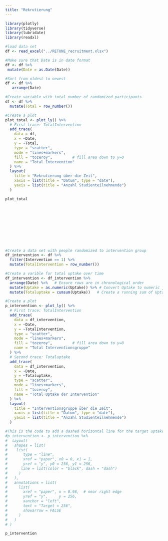 ```yaml
---
title: "Rekrutierung"
---
```



```r
library(plotly)
library(tidyverse)
library(lubridate)
library(readxl)
```

```r
#load data set
df <- read_excel("../RETUNE_recruitment.xlsx")

#Make sure that Date is in date format 
df <- df %>% 
 mutate(Date = as.Date(Date))

#Sort from oldest to newest 
df <- df %>% 
   arrange(Date)

#Create variable with total number of randomized participants 
df <- df %>%
  mutate(Total = row_number())

#Create a plot 
plot_total <- plot_ly() %>%
  # First trace: TotalIntervention
  add_trace(
    data = df,
    x = ~Date,
    y = ~Total,
    type = "scatter",
    mode = "lines+markers",
    fill = "tozeroy",         # fill area down to y=0
    name = "Total Intervention"
  ) %>%
  layout(
    title = "Rekrutierung über die Zeit",
    xaxis = list(title = "Datum", type = "date"),
    yaxis = list(title = "Anzahl Studienteilnehmende")
  )

plot_total
```


<!-- Add some space with a div or br tags --> <div style="margin-top: 150px;"></div>

```r
#Create a data set with people randomized to intervention group
df_intervention <- df %>%
  filter(Intervention == 1) %>%
  mutate(TotalIntervention = row_number())

#Create a varible for total uptake over time 
df_intervention <- df_intervention %>%   
  arrange(Date) %>%   # Ensure rows are in chronological order
  mutate(Uptake = as.numeric(Uptake)) %>% # Convert Uptake to numeric just in case it's not (e.g. factor)
  mutate(Totaluptake = cumsum(Uptake))   # Create a running sum of Uptake

#Create a plot 
p_intervention <- plot_ly() %>%
  # First trace: TotalIntervention
  add_trace(
    data = df_intervention,
    x = ~Date,
    y = ~TotalIntervention,
    type = "scatter",
    mode = "lines+markers",
    fill = "tozeroy",         # fill area down to y=0
    name = "Total Interventionsgruppe"
  ) %>%
  # Second trace: Totaluptake
  add_trace(
    data = df_intervention,
    x = ~Date,
    y = ~Totaluptake,
    type = "scatter",
    mode = "lines+markers",
    fill = "tozeroy",
    name = "Total Uptake der Intervention"
  ) %>%
  layout(
    title = "Interventionsgruppe über die Zeit",
    xaxis = list(title = "Datum", type = "date"),
    yaxis = list(title = "Anzahl Studienteilnehmende")
  )

#This is the code to add a dashed horizontal line for the target uptake 
#p_intervention <- p_intervention %>%
#  layout(
#   shapes = list(
#    list(
#       type = "line",
#       xref = "paper", x0 = 0, x1 = 1,
#       yref = "y", y0 = 256, y1 = 256,
#      line = list(color = "black", dash = "dash")
#     )
#   ),
#   annotations = list(
#     list(
#       xref = "paper", x = 0.98,  # near right edge
#       yref = "y",     y = 256,
#       xanchor = "left",
#       text = "Target = 256",
#       showarrow = FALSE
#     )
#   )
# )

p_intervention
```